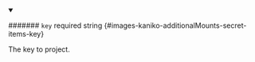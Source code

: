 
<details className="config-field" data-expandable="false" open>
<summary>

####### `key` <span className="config-field-required" data-required="false">required</span> <span className="config-field-type">string</span> <span className="config-field-default"></span> <span className="config-field-enum"></span> {#images-kaniko-additionalMounts-secret-items-key}

The key to project.

</summary>



</details>
